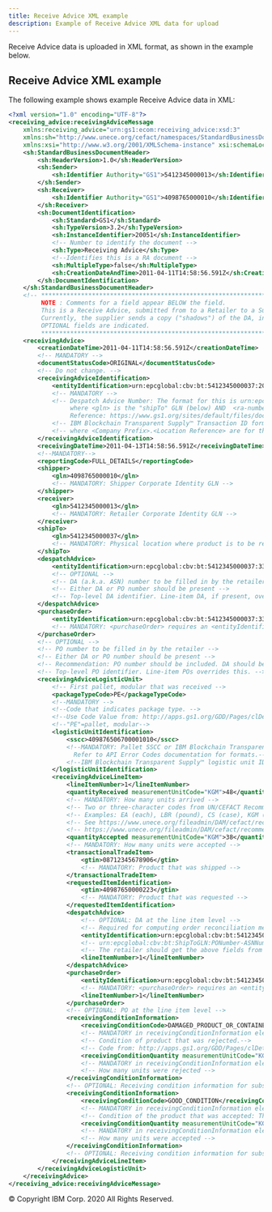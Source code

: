```yaml
---
title: Receive Advice XML example
description: Example of Receive Advice XML data for upload
---
```


<PageDescription>

Receive Advice data is uploaded in XML format, as shown in the
example below.

</PageDescription>

## Receive Advice XML example

The following example shows example Receive Advice data in XML:

```xml
<?xml version="1.0" encoding="UTF-8"?>
<receiving_advice:receivingAdviceMessage
    xmlns:receiving_advice="urn:gs1:ecom:receiving_advice:xsd:3"
    xmlns:sh="http://www.unece.org/cefact/namespaces/StandardBusinessDocumentHeader"
    xmlns:xsi="http://www.w3.org/2001/XMLSchema-instance" xsi:schemaLocation="urn:gs1:ecom:receiving_advice:xsd:3 ../Schemas/gs1/ecom/ReceivingAdvice.xsd">
    <sh:StandardBusinessDocumentHeader>
        <sh:HeaderVersion>1.0</sh:HeaderVersion>
        <sh:Sender>
            <sh:Identifier Authority="GS1">5412345000013</sh:Identifier>
        </sh:Sender>
        <sh:Receiver>
            <sh:Identifier Authority="GS1">4098765000010</sh:Identifier>
        </sh:Receiver>
        <sh:DocumentIdentification>
            <sh:Standard>GS1</sh:Standard>
            <sh:TypeVersion>3.2</sh:TypeVersion>
            <sh:InstanceIdentifier>20051</sh:InstanceIdentifier>
            <!-- Number to identify the document -->
            <sh:Type>Receiving Advice</sh:Type>
            <!--Identifies this is a RA document -->
            <sh:MultipleType>false</sh:MultipleType>
            <sh:CreationDateAndTime>2011-04-11T14:58:56.591Z</sh:CreationDateAndTime>
        </sh:DocumentIdentification>
    </sh:StandardBusinessDocumentHeader>
    <!-- **********************************************************************************
         NOTE : Comments for a field appear BELOW the field.
         This is a Receive Advice, submitted from to a Retailer to a Supplier.
         Currently, the supplier sends a copy ("shadows") of the DA, in this format to the Blockchain.
         OPTIONAL fields are indicated.
         ********************************************************************************** -->
    <receivingAdvice>
        <creationDateTime>2011-04-11T14:58:56.591Z</creationDateTime>
        <!-- MANDATORY -->
        <documentStatusCode>ORIGINAL</documentStatusCode>
        <!-- Do not change. -->
        <receivingAdviceIdentification>
            <entityIdentification>urn:epcglobal:cbv:bt:5412345000037:20051</entityIdentification>
            <!-- MANDATORY -->
            <!-- Despatch Advice Number: The format for this is urn:epcglobal:cbv:bt:<gln>:<ra-number>
                 where <gln> is the "shipTo" GLN (below) AND  <ra-number> should NOT contain a ":" character.
                 Reference: https://www.gs1.org/sites/default/files/docs/epc/CBV-Standard-1-2-1-r-2017-05-05.pdf  [Section 8.5.2] -->
            <!-- IBM Blockchain Transparent Supply™ Transaction ID format: urn:ibm:ift:bt:<Company Prefix>.<Location Reference>.<Transaction Id>-->
            <!-- where <Company Prefix>.<Location Reference> are for the "shipTo" location-->
        </receivingAdviceIdentification>
        <receivingDateTime>2011-04-13T14:58:56.591Z</receivingDateTime>
        <!--MANDATORY-->
        <reportingCode>FULL_DETAILS</reportingCode>
        <shipper>
            <gln>4098765000010</gln>
            <!-- MANDATORY: Shipper Corporate Identity GLN -->
        </shipper>
        <receiver>
            <gln>5412345000013</gln>
            <!-- MANDATORY: Retailer Corporate Identity GLN -->
        </receiver>
        <shipTo>
            <gln>5412345000037</gln>
            <!-- MANDATORY: Physical location where product is to be received -->
        </shipTo>
        <despatchAdvice>
            <entityIdentification>urn:epcglobal:cbv:bt:5412345000037:3352-349875</entityIdentification>
            <!-- OPTIONAL -->
            <!-- DA (a.k.a. ASN) number to be filled in by the retailer -->
            <!-- Either DA or PO number should be present -->
            <!-- Top-level DA identifier. Line-item DA, if present, overrides this-->
        </despatchAdvice>
        <purchaseOrder>
            <entityIdentification>urn:epcglobal:cbv:bt:5412345000037:3352</entityIdentification>
            <!-- MANDATORY: <purchaseOrder> requires an <entityIdentification> -->
        </purchaseOrder>
        <!-- OPTIONAL -->
        <!-- PO number to be filled in by the retailer -->
        <!-- Either DA or PO number should be present -->
        <!-- Recommendation: PO number should be included. DA should be included when available. -->
        <!-- Top-level PO identifier. Line-item POs overrides this. -->
        <receivingAdviceLogisticUnit>
            <!-- First pallet, modular that was received -->
            <packageTypeCode>PE</packageTypeCode>
            <!--MANDATORY -->
            <!--Code that indicates package type. -->
            <!--Use Code Value from: http://apps.gs1.org/GDD/Pages/clDetails.aspx?semanticURN=urn:gs1:gdd:cl:PackageTypeCode&release=2-->
            <!--"PE"=pallet, modular-->
            <logisticUnitIdentification>
                <sscc>409876506700001010</sscc>
                <!--MANDATORY: Pallet SSCC or IBM Blockchain Transparent Supply™ logistic unit ID - EPC_SSCC, GS1_SSCC, FTLPN, or SSCC_LA -
                  Refer to API Error Codes documentation for formats.-->
                <!--IBM Blockchain Transparent Supply™ logistic unit ID: urn:ibm:ift:lpn:obj:<Company Prefix>.<Serial Reference>-->
            </logisticUnitIdentification>
            <receivingAdviceLineItem>
                <lineItemNumber>1</lineItemNumber>
                <quantityReceived measurementUnitCode="KGM">48</quantityReceived>
                <!-- MANDATORY: How many units arrived -->
                <!-- Two or three-character codes from UN/CEFACT Recommendation 20.-->
                <!-- Examples: EA (each), LBR (pound), CS (case), KGM (kilogram).-->
                <!-- See https://www.unece.org/fileadmin/DAM/cefact/recommendations/rec20/rec20_rev3_Annex2e.pdf and-->
                <!-- https://www.unece.org/fileadmin/DAM/cefact/recommendations/rec20/rec20_rev3_Annex3e.pdf.-->
                <quantityAccepted measurementUnitCode="KGM">38</quantityAccepted>
                <!-- MANDATORY: How many units were accepted -->
                <transactionalTradeItem>
                    <gtin>08712345678906</gtin>
                    <!-- MANDATORY: Product that was shipped -->
                </transactionalTradeItem>
                <requestedItemIdentification>
                    <gtin>40987650000223</gtin>
                    <!-- MANDATORY: Product that was requested -->
                </requestedItemIdentification>
                <despatchAdvice>
                    <!-- OPTIONAL: DA at the line item level -->
                    <!-- Required for computing order reconciliation metrics. -->
                    <entityIdentification>urn:epcglobal:cbv:bt:5412345000037:3352-349875</entityIdentification>
                    <!-- urn:epcglobal:cbv:bt:ShipToGLN:PONumber-ASNNumber -->
                    <!-- The retailer should get the above fields from the PO and the ASN received from the supplier -->
                    <lineItemNumber>1</lineItemNumber>
                </despatchAdvice>
                <purchaseOrder>
                    <entityIdentification>urn:epcglobal:cbv:bt:5412345000037:3352</entityIdentification>
                    <!-- MANDATORY: <purchaseOrder> requires an <entityIdentification> -->
                    <lineItemNumber>1</lineItemNumber>
                </purchaseOrder>
                <!-- OPTIONAL: PO at the line item level -->
                <receivingConditionInformation>
                    <receivingConditionCode>DAMAGED_PRODUCT_OR_CONTAINER</receivingConditionCode>
                    <!-- MANDATORY in receivingConditionInformation element.-->
                    <!-- Condition of product that was rejected.-->
                    <!-- Code from: http://apps.gs1.org/GDD/Pages/clDetails.aspx?semanticURN=urn:gs1:gdd:cl:ReceivingConditionCode&release=1-->
                    <receivingConditionQuantity measurementUnitCode="KGM">10</receivingConditionQuantity>
                    <!-- MANDATORY in receivingConditionInformation element.-->
                    <!-- How many units were rejected -->
                </receivingConditionInformation>
                <!-- OPTIONAL: Receiving condition information for subset of received products. This element can be omitted. -->
                <receivingConditionInformation>
                    <receivingConditionCode>GOOD_CONDITION</receivingConditionCode>
                    <!-- MANDATORY in receivingConditionInformation element.-->
                    <!-- Condition of the product that was accepted: The code should be from a set of GS1 codes -->
                    <receivingConditionQuantity measurementUnitCode="KGM">38</receivingConditionQuantity>
                    <!-- MANDATORY in receivingConditionInformation element.-->
                    <!-- How many units were accepted -->
                </receivingConditionInformation>
                <!-- OPTIONAL: Receiving condition information for subset of received products. This element can be omitted -->
            </receivingAdviceLineItem>
        </receivingAdviceLogisticUnit>
    </receivingAdvice>
</receiving_advice:receivingAdviceMessage>
```

<PageCopyright>© Copyright IBM Corp. 2020 All Rights Reserved.</PageCopyright>
